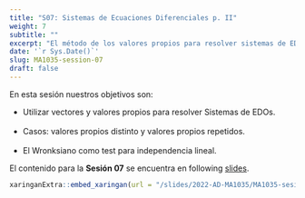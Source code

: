 ```yaml
---
title: "S07: Sistemas de Ecuaciones Diferenciales p. II"
weight: 7
subtitle: ""
excerpt: "El método de los valores propios para resolver sistemas de EDOs"
date: '`r Sys.Date()`'
slug: MA1035-session-07
draft: false
---
```


En esta sesión nuestros objetivos son:

* Utilizar vectores y valores propios para resolver Sistemas de EDOs. <br/><br/>
* Casos: valores propios distinto y valores propios repetidos. <br/><br/>
* El Wronksiano como test para independencia lineal. 

El contenido para la **Sesión 07** se encuentra en following [slides](/slides/2022-AD-MA1035/MA1035-sesion-07).

```r
xaringanExtra::embed_xaringan(url = "/slides/2022-AD-MA1035/MA1035-sesion-07", ratio = "4:3")
```

